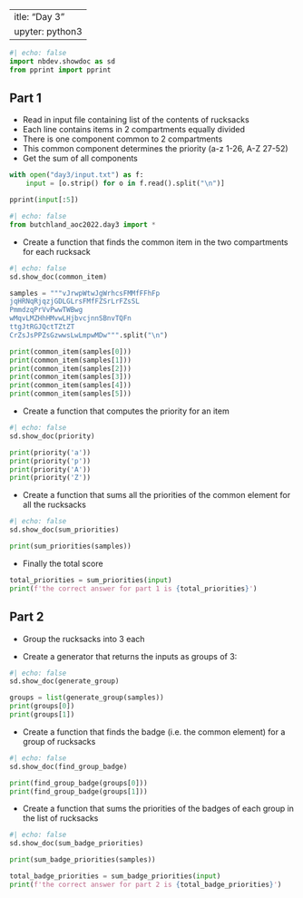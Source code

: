  ---
title: "Day 3"
jupyter: python3
---
```python
#| echo: false
import nbdev.showdoc as sd
from pprint import pprint
```
## Part 1

* Read in input file containing list of the contents of rucksacks
* Each line contains items in 2 compartments equally divided
* There is one component common to 2 compartments
* This common component determines the priority (a-z 1-26, A-Z 27-52)
* Get the sum of all components


```python
with open("day3/input.txt") as f:
    input = [o.strip() for o in f.read().split("\n")]

pprint(input[:5])

```

```python
#| echo: false
from butchland_aoc2022.day3 import *

```
* Create a function that finds the common item in the two compartments for each rucksack

```python
#| echo: false
sd.show_doc(common_item)
```

```python
samples = """vJrwpWtwJgWrhcsFMMfFFhFp
jqHRNqRjqzjGDLGLrsFMfFZSrLrFZsSL
PmmdzqPrVvPwwTWBwg
wMqvLMZHhHMvwLHjbvcjnnSBnvTQFn
ttgJtRGJQctTZtZT
CrZsJsPPZsGzwwsLwLmpwMDw""".split("\n")
```

```python
print(common_item(samples[0]))
print(common_item(samples[1]))
print(common_item(samples[2]))
print(common_item(samples[3]))
print(common_item(samples[4]))
print(common_item(samples[5]))

```

* Create a function that computes the priority for an item

```python
#| echo: false
sd.show_doc(priority)
```


```python

print(priority('a'))
print(priority('p'))
print(priority('A'))
print(priority('Z'))
```
* Create a function that sums all the priorities of the common element for all the rucksacks

```python
#| echo: false
sd.show_doc(sum_priorities)
```

```python
print(sum_priorities(samples))
```

* Finally the total score

```python
total_priorities = sum_priorities(input)
print(f'the correct answer for part 1 is {total_priorities}')
```

## Part 2

* Group the rucksacks into 3 each

* Create a generator that returns the inputs as groups of 3:

```python
#| echo: false
sd.show_doc(generate_group)
```

```python
groups = list(generate_group(samples))
print(groups[0])
print(groups[1])
```

* Create a function that finds the badge (i.e. the common element) for a group of rucksacks 

```python
#| echo: false
sd.show_doc(find_group_badge)
```

```python
print(find_group_badge(groups[0]))
print(find_group_badge(groups[1]))

```
* Create a function that sums the priorities of the badges of each group in the list of rucksacks

```python
#| echo: false
sd.show_doc(sum_badge_priorities)
```

```python
print(sum_badge_priorities(samples))
```


```python
total_badge_priorities = sum_badge_priorities(input)
print(f'the correct answer for part 2 is {total_badge_priorities}')
```


